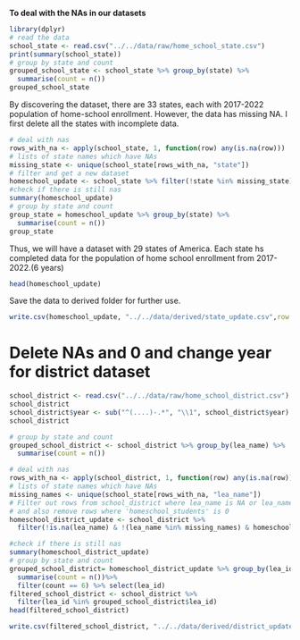 **To deal with the NAs in our datasets**
```r
library(dplyr)
# read the data
school_state <- read.csv("../../data/raw/home_school_state.csv")
print(summary(school_state))
# group by state and count
grouped_school_state <- school_state %>% group_by(state) %>% 
  summarise(count = n())
grouped_school_state
```
By discovering the dataset, there are 33 states, each with 2017-2022 population of home-school enrollment. However, the data has missing NA. I first delete all the states with incomplete data.
```r
# deal with nas
rows_with_na <- apply(school_state, 1, function(row) any(is.na(row)))
# lists of state names which have NAs
missing_state <- unique(school_state[rows_with_na, "state"])
# filter and get a new dataset
homeschool_update <- school_state %>% filter(!state %in% missing_state)
#check if there is still nas
summary(homeschool_update) 
# group by state and count
group_state = homeschool_update %>% group_by(state) %>% 
  summarise(count = n())
group_state
```
Thus, we will have a dataset with 29 states of America. Each state hs completed data for the population of home school enrollment from 2017- 2022.(6 years)

```r
head(homeschool_update)
```
Save the data to derived folder for further use.
```r
write.csv(homeschool_update, "../../data/derived/state_update.csv",row.names = FALSE) 
```


# Delete NAs and 0 and change year for district dataset

```r
school_district <- read.csv("../../data/raw/home_school_district.csv")
school_district
school_district$year <- sub("^(....)-.*", "\\1", school_district$year)
school_district
```

```r
# group by state and count
grouped_school_district <- school_district %>% group_by(lea_name) %>% 
  summarise(count = n())

# deal with nas
rows_with_na <- apply(school_district, 1, function(row) any(is.na(row)))
# lists of state names which have NAs
missing_names <- unique(school_state[rows_with_na, "lea_name"])
# Filter out rows from school_district where lea_name is NA or lea_name is in the list of missing_names,
# and also remove rows where 'homeschool_students' is 0
homeschool_district_update <- school_district %>%
  filter(!is.na(lea_name) & !(lea_name %in% missing_names) & homeschool_students != 0)

#check if there is still nas
summary(homeschool_district_update) 
# group by state and count
grouped_school_district= homeschool_district_update %>% group_by(lea_id) %>% 
  summarise(count = n())%>%
  filter(count == 6) %>% select(lea_id)
filtered_school_district <- school_district %>%
  filter(lea_id %in% grouped_school_district$lea_id)
head(filtered_school_district)
```
```r
write.csv(filtered_school_district, "../../data/derived/district_update.csv",row.names = FALSE) 
```





